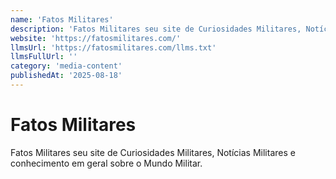 ```yaml
---
name: 'Fatos Militares'
description: 'Fatos Militares seu site de Curiosidades Militares, Notícias Militares e conhecimento em geral sobre o Mundo Militar.'
website: 'https://fatosmilitares.com/'
llmsUrl: 'https://fatosmilitares.com/llms.txt'
llmsFullUrl: ''
category: 'media-content'
publishedAt: '2025-08-18'
---
```


# Fatos Militares

Fatos Militares seu site de Curiosidades Militares, Notícias Militares e conhecimento em geral sobre o Mundo Militar.
